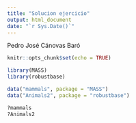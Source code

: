 ```yaml
---
title: "Solucion ejercicio"
output: html_document
date: "`r Sys.Date()`"
---
```

Pedro José Cánovas Baró


```r
knitr::opts_chunk$set(echo = TRUE)
```

```r
library(MASS)
library(robustbase)

data("mammals", package = "MASS")
data("Animals2", package = "robustbase")

?mammals
?Animals2
```

